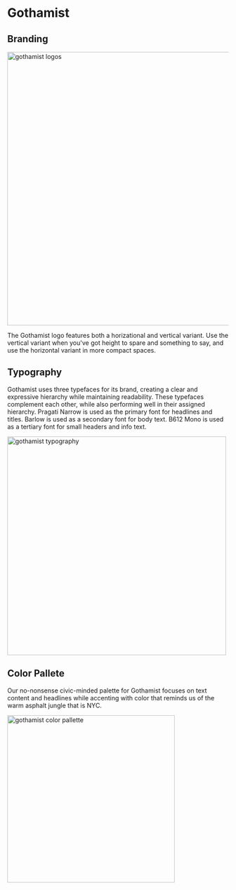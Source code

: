 
<Meta title="Foundations/Themes/Gothamist"/>

# Gothamist

## Branding
<img alt="gothamist logos" src="/images/Themes-Gothamist-Branding.png" width="623" />

The Gothamist logo features both a horizational and vertical variant. Use the vertical variant when you've got height to spare and something to say, and use the horizontal variant in more compact spaces.

## Typography
Gothamist uses three typefaces for its brand, creating a clear and expressive hierarchy while maintaining readability. These typefaces complement each other, while also performing well in their assigned hierarchy. Pragati Narrow is used as the primary font for headlines and titles. Barlow is used as a secondary font for body text. B612 Mono is used as a tertiary font for small headers and info text.

<img alt="gothamist typography" src="/images/Themes-Gothamist-Typography.png" width="498" />

## Color Pallete
Our no-nonsense civic-minded palette for Gothamist focuses on text content and headlines while accenting with color that reminds us of the warm asphalt jungle
that is NYC.

<img alt="gothamist color pallette" src="/images/Themes-Gothamist-ColorPallette.png" width="381" />
